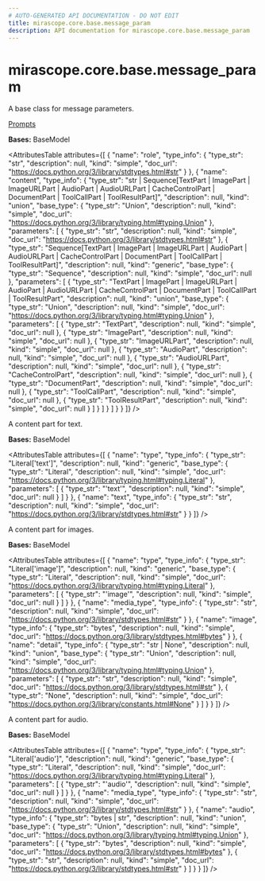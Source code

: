 ```yaml
---
# AUTO-GENERATED API DOCUMENTATION - DO NOT EDIT
title: mirascope.core.base.message_param
description: API documentation for mirascope.core.base.message_param
---
```


# mirascope.core.base.message_param

<ApiType type="Class" />

A base class for message parameters.

<Info title="Usage">

[Prompts](/docs/mirascope/learn/prompts#prompt-templates-messages)

</Info>

**Bases:** BaseModel

<AttributesTable
  attributes={[
  {
    "name": "role",
    "type_info": {
      "type_str": "str",
      "description": null,
      "kind": "simple",
      "doc_url": "https://docs.python.org/3/library/stdtypes.html#str"
    }
  },
  {
    "name": "content",
    "type_info": {
      "type_str": "str | Sequence[TextPart | ImagePart | ImageURLPart | AudioPart | AudioURLPart | CacheControlPart | DocumentPart | ToolCallPart | ToolResultPart]",
      "description": null,
      "kind": "union",
      "base_type": {
        "type_str": "Union",
        "description": null,
        "kind": "simple",
        "doc_url": "https://docs.python.org/3/library/typing.html#typing.Union"
      },
      "parameters": [
        {
          "type_str": "str",
          "description": null,
          "kind": "simple",
          "doc_url": "https://docs.python.org/3/library/stdtypes.html#str"
        },
        {
          "type_str": "Sequence[TextPart | ImagePart | ImageURLPart | AudioPart | AudioURLPart | CacheControlPart | DocumentPart | ToolCallPart | ToolResultPart]",
          "description": null,
          "kind": "generic",
          "base_type": {
            "type_str": "Sequence",
            "description": null,
            "kind": "simple",
            "doc_url": null
          },
          "parameters": [
            {
              "type_str": "TextPart | ImagePart | ImageURLPart | AudioPart | AudioURLPart | CacheControlPart | DocumentPart | ToolCallPart | ToolResultPart",
              "description": null,
              "kind": "union",
              "base_type": {
                "type_str": "Union",
                "description": null,
                "kind": "simple",
                "doc_url": "https://docs.python.org/3/library/typing.html#typing.Union"
              },
              "parameters": [
                {
                  "type_str": "TextPart",
                  "description": null,
                  "kind": "simple",
                  "doc_url": null
                },
                {
                  "type_str": "ImagePart",
                  "description": null,
                  "kind": "simple",
                  "doc_url": null
                },
                {
                  "type_str": "ImageURLPart",
                  "description": null,
                  "kind": "simple",
                  "doc_url": null
                },
                {
                  "type_str": "AudioPart",
                  "description": null,
                  "kind": "simple",
                  "doc_url": null
                },
                {
                  "type_str": "AudioURLPart",
                  "description": null,
                  "kind": "simple",
                  "doc_url": null
                },
                {
                  "type_str": "CacheControlPart",
                  "description": null,
                  "kind": "simple",
                  "doc_url": null
                },
                {
                  "type_str": "DocumentPart",
                  "description": null,
                  "kind": "simple",
                  "doc_url": null
                },
                {
                  "type_str": "ToolCallPart",
                  "description": null,
                  "kind": "simple",
                  "doc_url": null
                },
                {
                  "type_str": "ToolResultPart",
                  "description": null,
                  "kind": "simple",
                  "doc_url": null
                }
              ]
            }
          ]
        }
      ]
    }
  }
]}
/>


<ApiType type="Class" />

A content part for text.

**Bases:** BaseModel

<AttributesTable
  attributes={[
  {
    "name": "type",
    "type_info": {
      "type_str": "Literal['text']",
      "description": null,
      "kind": "generic",
      "base_type": {
        "type_str": "Literal",
        "description": null,
        "kind": "simple",
        "doc_url": "https://docs.python.org/3/library/typing.html#typing.Literal"
      },
      "parameters": [
        {
          "type_str": "'text'",
          "description": null,
          "kind": "simple",
          "doc_url": null
        }
      ]
    }
  },
  {
    "name": "text",
    "type_info": {
      "type_str": "str",
      "description": null,
      "kind": "simple",
      "doc_url": "https://docs.python.org/3/library/stdtypes.html#str"
    }
  }
]}
/>


<ApiType type="Class" />

A content part for images.

**Bases:** BaseModel

<AttributesTable
  attributes={[
  {
    "name": "type",
    "type_info": {
      "type_str": "Literal['image']",
      "description": null,
      "kind": "generic",
      "base_type": {
        "type_str": "Literal",
        "description": null,
        "kind": "simple",
        "doc_url": "https://docs.python.org/3/library/typing.html#typing.Literal"
      },
      "parameters": [
        {
          "type_str": "'image'",
          "description": null,
          "kind": "simple",
          "doc_url": null
        }
      ]
    }
  },
  {
    "name": "media_type",
    "type_info": {
      "type_str": "str",
      "description": null,
      "kind": "simple",
      "doc_url": "https://docs.python.org/3/library/stdtypes.html#str"
    }
  },
  {
    "name": "image",
    "type_info": {
      "type_str": "bytes",
      "description": null,
      "kind": "simple",
      "doc_url": "https://docs.python.org/3/library/stdtypes.html#bytes"
    }
  },
  {
    "name": "detail",
    "type_info": {
      "type_str": "str | None",
      "description": null,
      "kind": "union",
      "base_type": {
        "type_str": "Union",
        "description": null,
        "kind": "simple",
        "doc_url": "https://docs.python.org/3/library/typing.html#typing.Union"
      },
      "parameters": [
        {
          "type_str": "str",
          "description": null,
          "kind": "simple",
          "doc_url": "https://docs.python.org/3/library/stdtypes.html#str"
        },
        {
          "type_str": "None",
          "description": null,
          "kind": "simple",
          "doc_url": "https://docs.python.org/3/library/constants.html#None"
        }
      ]
    }
  }
]}
/>


<ApiType type="Class" />

A content part for audio.

**Bases:** BaseModel

<AttributesTable
  attributes={[
  {
    "name": "type",
    "type_info": {
      "type_str": "Literal['audio']",
      "description": null,
      "kind": "generic",
      "base_type": {
        "type_str": "Literal",
        "description": null,
        "kind": "simple",
        "doc_url": "https://docs.python.org/3/library/typing.html#typing.Literal"
      },
      "parameters": [
        {
          "type_str": "'audio'",
          "description": null,
          "kind": "simple",
          "doc_url": null
        }
      ]
    }
  },
  {
    "name": "media_type",
    "type_info": {
      "type_str": "str",
      "description": null,
      "kind": "simple",
      "doc_url": "https://docs.python.org/3/library/stdtypes.html#str"
    }
  },
  {
    "name": "audio",
    "type_info": {
      "type_str": "bytes | str",
      "description": null,
      "kind": "union",
      "base_type": {
        "type_str": "Union",
        "description": null,
        "kind": "simple",
        "doc_url": "https://docs.python.org/3/library/typing.html#typing.Union"
      },
      "parameters": [
        {
          "type_str": "bytes",
          "description": null,
          "kind": "simple",
          "doc_url": "https://docs.python.org/3/library/stdtypes.html#bytes"
        },
        {
          "type_str": "str",
          "description": null,
          "kind": "simple",
          "doc_url": "https://docs.python.org/3/library/stdtypes.html#str"
        }
      ]
    }
  }
]}
/>


